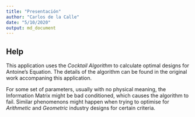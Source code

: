 ---
title: "Presentación"
author: "Carlos de la Calle"
date: "5/10/2020"
output: md_document
---


## Help

This application uses the *Cocktail Algorithm* to calculate optimal designs for Antoine's Equation. The details of the algorithm can be found in the original work accompaning this application.

For some set of parameters, usually with no physical meaning, the Information Matrix might be bad conditioned, which causes the algorithm to fail. Similar phenomenons might happen when trying to optimise for *Arithmetic* and *Geometric* industry designs for certain criteria.

